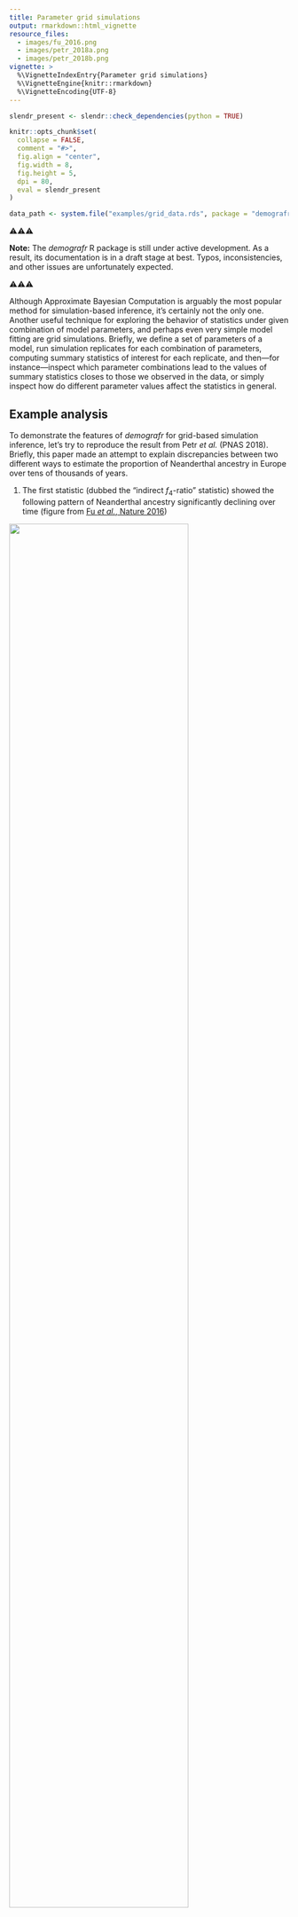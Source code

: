 ```yaml
---
title: Parameter grid simulations
output: rmarkdown::html_vignette
resource_files:
  - images/fu_2016.png
  - images/petr_2018a.png
  - images/petr_2018b.png
vignette: >
  %\VignetteIndexEntry{Parameter grid simulations}
  %\VignetteEngine{knitr::rmarkdown}
  %\VignetteEncoding{UTF-8}
---
```


```r
slendr_present <- slendr::check_dependencies(python = TRUE)

knitr::opts_chunk$set(
  collapse = FALSE,
  comment = "#>",
  fig.align = "center",
  fig.width = 8,
  fig.height = 5,
  dpi = 80,
  eval = slendr_present
)

data_path <- system.file("examples/grid_data.rds", package = "demografr")
```

⚠️⚠️⚠️

**Note:** The _demografr_ R package is still under active development. As a
result, its documentation is in a draft stage at best. Typos, inconsistencies,
and other issues are unfortunately expected.

⚠️⚠️⚠️

Although Approximate Bayesian Computation is arguably the most popular method
for simulation-based inference, it's certainly not the only one. Another useful
technique for exploring the behavior of statistics under given combination of
model parameters, and perhaps even very simple model fitting are grid
simulations. Briefly, we define a set of parameters of a model, run simulation
replicates for each combination of parameters, computing summary statistics of
interest for each replicate, and then&mdash;for instance&mdash;inspect which
parameter combinations lead to the values of summary statistics closes to those
we observed in the data, or simply inspect how do different parameter values
affect the statistics in general.

## Example analysis

To demonstrate the features of _demografr_ for grid-based simulation inference,
let's try to reproduce the result from Petr _et al._ (PNAS 2018). Briefly,
this paper made an attempt to explain discrepancies between two different ways
to estimate the proportion of Neanderthal ancestry in Europe over tens of
thousands of years.

1. The first statistic (dubbed the "indirect $f_4$-ratio" statistic) showed the
following pattern of Neanderthal ancestry significantly declining over time
(figure from [Fu _et al._, Nature 2016](https://www.nature.com/articles/nature17993))

![](images/fu_2016.png){width="80%"}

2. An alternative statistic (called "direct $f_4$-ratio" statistic, shown
in the figure below in solid line in contrast to the "indirect $f_4$-statistic"
as dashed line) did not find any significant decline at all as shown in this
figure from Petr _et al._ (PNAS 2018).

![](images/petr_2018a.png){width="80%"}

**The question was, why are these two measures of Neanderthal ancestry leading
to different conclusions?** Could some violations of their assumptions (such as
an unaccounted-for gene-flow events between modern human populations) break
one of them?

The way the PNAS 2018 study approached the problem was to run many simulation
replicates across a large parameter grid. This required writing custom
coalescent simulations, orchestrating running them across the parameter grid,
collecting the genotypes the simulations produced, and computing population
genetic statistics (here direct and indirect $f_4$-ratios)&mdash;all in all,
a couple of hundred lines of Python, R, and bash.

This vignette shows how to use _demografr_ to perform these kind of workflows
in a much more straightforward and reproducible manner, entirely in R.

## Grid simulation with _demografr_

```r
library(demografr)
library(slendr)
init_env()

library(dplyr)
library(tidyr)
library(ggplot2)
library(cowplot)

# setup parallelization across all CPUs
library(future)
plan(multisession, workers = availableCores())
```

### 1. Define a _slendr_ model function capturing the demographic history

As in any standard ABC pipeline using _demografr_, we leverage the _slendr_ R
package to first define a demografic model, encoding it as a simple R function.
Again, as with standard ABC, **the arguments of this function correspond to
model parameters**. Note that those will come from the parameter grid, not via
sampling from priors as with ABC.

In our example, because the research question of interest involved various
gene-flow rates between populations in the model, we fix split times and $N_e$
values because they are not that interesting or important for this simple
inference workflow (we ignore the Eurasia to Africa "backflow" for the same
reason):

```r
model <- function(rate_ea, rate_aa) {
  # create populations
  chimp <- population("chimp", time = 7e6,   N = 10000)
  anc   <- population("anc",   time = 6e6,   N = 10000, parent = chimp)
  nea   <- population("nea",   time = 600e3, N = 2000,  parent = anc)
  afr1  <- population("afr1",  time = 600e3, N = 15000, parent = anc)
  afr2  <- population("afr2",  time = 150e3, N = 15000, parent = afr1)
  eur   <- population("eur",   time = 75e3,  N = 5000,  parent = afr2)

  # define gene-flow events
  gf <- list(
    # back flow from Eurasia into Africa -- one parameter of interest
    gene_flow(from = eur, to = afr1, start = 5e3, end = 0, rate = rate_ea),
    gene_flow(from = eur, to = afr2, start = 5e3, end = 0, rate = rate_ea),

    # gene flow within Africa -- another parameter of interest
    gene_flow(from = afr1, to = afr2, start = 50e3, end = 0, rate = rate_aa),
    gene_flow(from = afr2, to = afr1, start = 50e3, end = 0, rate = rate_aa),

    # Neanderthal introgression (fixed to 3%)
    gene_flow(from = nea, to = eur, start = 60e3, end = 50e3, rate = 0.03)
  )

  # generate a slendr model
  model <- compile_model(
    populations = list(chimp, anc, nea, afr1, afr2, eur), gene_flow = gf,
    generation_time = 30, serialize = FALSE
  )

  # specify sampling events
  samples <- rbind(
    # Altai (70 kya) and Vindija (40 kya) Neanderthals
    schedule_sampling(model, times = c(70e3, 40e3), list(nea, 1)),
    # Europeans from 40 kya to the present
    schedule_sampling(model, times = seq(40000, 0, -2000), list(eur, 1)),
    # two African populations
    schedule_sampling(model, times = 0, list(afr1, 1), list(afr2, 1)),
    # Chimpanzee outgroup
    schedule_sampling(model, times = 0, list(chimp, 1))
  )

  return(list(model, samples))
}
```

Let's check the model function by visualizing it (we set the gene-flow rates
to arbitrary values, because this is purely a visualization test):

```r
test_model <- model(rate_ea = 0.42, rate_aa = 0.42)[[1]]

plot_grid(
  plot_model(test_model, gene_flow = FALSE),
  plot_model(test_model, log = TRUE, gene_flow = TRUE)
)
```

The model looks OK, so in the next step we define summary statistics
statistics we are interested in (again, just as we would for an ABC pipeline).

### 2. Define summary statistics

Recall that we want to explore the impact of modern-human gene flow on
Neanderthal ancestry as inferred using two ways of computing it: "indirect"
and "direct" $f_4$-ratio statistics.

Because our model samples `r length(seq(40000, 0, -2000))` European individuals
across the last 40 thousand years, we will compute the $f_4$-ratio statistics
on all of these individuals in sequence.

_demografr_ uses the R package _slendr_ not just for encoding demographic
models and popgen simulations, but also for tree-sequences computation via its
interface to the powerful library
[_tskit_](https://tskit.dev/tskit/docs/stable/introduction.html).
One advantage of _slendr_ is that it allows referring to simulated samples via
their "symbolic names". This means that, for instance, the first individual
sampled from a population "eur" is named "eur_1", the second is named as
"eur_2", etc. Therefore, we can capture the names of every European individual
in a vector `X` by running:

```r
X <- paste0("eur_", 1:21)
X
```

and use this vector in any tree-sequence function of _slendr_/_tskit_.
Specifically, we can define the "indirect" and "direct" $f_4$-ratio statistics
in this way (using the equations defined in the figure above):

```r
# compute the "indirect" f4-ratio statistic via slendr/tskit function ts_f4ratio,
# returning its data frame output as it is
indirect <- function(ts) {
  X <- paste0("eur_", 1:21)
  ts_f4ratio(ts, X = X, A = "afr1_1", B = "afr2_1", C = "nea_2", O = "chimp_1")
}

# compute the "direct" f4-ratio statistic via slendr/tskit function ts_f4ratio,
# returning its data frame output as it is
direct <- function(ts) {
  X <- paste0("eur_", 1:21)
  ts_f4ratio(ts, X = X, A = "nea_2", B = "nea_1", C = "afr1_1", O = "chimp_1")
}
```

Exactly as it's the case for ABC, for the purposes of grid-based simulations we
have to define functions which will be used to compute summary statistics whose
behavior across a parameter grid we want to investigate:

```r
# bind both functions in a named list
functions <- list(direct = direct, indirect = indirect)
```

This looks quite neat and tidy, but how can we make sure that our tree-sequence
summary functions really work? We need a simulated tree-sequence object first!
_demografr_ provides an easy way to get an arbitrary tree sequence from a model
function via its helper function `simulate_model`. The simples way to use it
is like this:

```r
# we don't care about the parameter values, as we only want to get a tree sequence
# (also, note we did not specify sequence length, recombination rate, etc.)
ts <- simulate_model(
  model, parameters = list(rate_ea = 0.1, rate_aa = 0.15),
  sequence_length = 1e6, recombination_rate = 1e-8, mutation_rate = 1e-8
)
```

With the tiny tree sequence for testing, we can now check if our tree-sequence
functions work as they're supposed to:

```r
functions$direct(ts)

functions$indirect(ts)
```

Excellent, we get the output tables from `ts_f4ratio` functions as we're
supposed to (and get one estimate for each of the
`r length(seq(40000, 0, -2000))`):

```r
functions$direct(ts) %>% nrow

functions$indirect(ts) %>% nrow
```

### 3. Define a parameter grid

Finally (and yet again, analogously to an equivalent ABC pipeline) we define
parameters to simulate over. Specifically, for a grid simulation, we define a
data frame with one column for each parameter of the _slendr_ model function
(the names of parameter columns must match the model function arguments!).
For this purpose, the function `crossing` from the _tidyr_ R package is
particularly helpful, so let's use it here:

```r
library(tidyr)

grid <- crossing(
  rate_aa = seq(0, 0.25, 0.025),
  rate_ea = seq(0, 0.25, 0.025)
)

head(grid)
```

In this way, we defined `r nrow(grid)` parameter combinations and can finally
proceed to the simulation inference.

### 4. Perform grid-based simulations, compute summary statistics for each

In a final analogy to the ABC inference with _demografr_, we have a function
`simulate_grid()` which works a little similarly to `simulate_abc()` introduced
[in the first vignette](https://bodkan.net/demografr/articles/vignette-01-basics.html).
In fact, the function has a nearly identical interface&mdash;we plug in the
model function, our parameter grid, the list of summary tree-sequence
functions, the number of simulation replicates to perform for each parameter
combination (and a few other obvious parameters shown here).

First, we will set up an automated parallelization scheme using the [_future_](https://cran.r-project.org/package=future) R package:

```r
library(future)

# parallelize simulations across all CPUs of the machine
plan(multisession, workers = availableCores())
```

(See much more detail on parallelization of _demografr_ inference pipelines in
[this vignette](vignette-04-parallelization.html)).

```r
tstart <- Sys.time()
```

```r
results <- simulate_grid(
  model, grid, functions, replicates = 50,
  sequence_length = 25e6, mutation_rate = 1e-8, recombination_rate = 1e-8
)
```

```r
tend <- Sys.time()
tdelta <- as.numeric(difftime(tend, tstart, units = "secs"))
ncores <- future::availableCores()
```

```r
saveRDS(tdelta, system.file("examples/grid_tdelta.rds", package = "demografr"))
saveRDS(ncores, system.file("examples/grid_ncores.rds", package = "demografr"))
```

```r
tdelta <- readRDS(system.file("examples/grid_tdelta.rds", package = "demografr"))
ncores <- readRDS(system.file("examples/grid_ncores.rds", package = "demografr"))
```

```r
hours <- floor(tdelta / 3600)
minutes <- floor((tdelta - hours * 3600) / 60)
seconds <- round(tdelta - hours * 3600 - minutes * 60)
```

**The total runtime for the grid simulations was
`r paste(hours, "hours", minutes, "minutes", seconds, "seconds")`
parallelized across `r ncores` CPUs.**

```r
saveRDS(results, data_path)
```

```r
results <- readRDS(data_path)
```

### 5. Examine results

The function `simulate_grid()` returns all results in a data frame object in
the following format:

```r
print(results, n = 10)
```

The first column indicates a replicate number, the following few columns are
the values of the parameter grid. Most important are the last columns, though,
each named after a single summary statistics (i.e., their symbolic names are
taken from the named-list of summary functions above). For conciseness,
the values of these summary
statistics are stored as so-called
["list columns"](https://dcl-prog.stanford.edu/list-columns.html)&mdash;
for each
replicate and each parameter combination, these columns store the summary
statistics as "nested" data frames. For instance, here are the results for
the "direct" $f_4-ratio$ statistic across the first three simulation runs.
You can see that the list-column `"direct"` contains a list of data frames,
one data frame for each simulation replicate:

```r
results$direct[1:3]
```

List columns are very efficient and concise for storing complex data like this,
but in order to be able to analyze data stored in them, we need a function 
[`unnest()`](https://tidyr.tidyverse.org/reference/unnest.html) from
_tidyverse_, which "unpacks" a list-column with stored data frames into a
wider data frame which stores the actual values of a given statistic as normal
numerical column. In this example:

**Direct f4-ratio:**

```r
results %>% unnest(direct)
```

**Indirect f4-ratio:**

```r
results %>% unnest(indirect)
```

Because we are interested in the behavior of trajectories of indirect and
direct estimates of Neanderthal ancestry over time assuming different values
of some demographic parameters, we will first create a small data frame
indicating the times of sampling of each simulated European
individual. We will use this small data frame for join operations for the
purpose of plotting below:

```r
samples <- tibble(
  X = paste0("eur_", 1:21),
  time = seq(40000, 0, -2000)
)
```

### Within-African gene flow vs inference of Neanderthal ancestry

Let's look at the values of indirect and direct $f_4$-ratio statistics assuming
different values of gene flow between the two African subpopulations:

#### Indirect $f_4$-ratio

```r
results %>%
  unnest(indirect) %>%
  filter(rate_ea == 0) %>%          # ignore models with Eurasian -> African gene flow
  inner_join(samples, by = "X") %>% # join the samples table to add time information
  ggplot(aes(time, 1 - alpha, color = rate_aa, group = rate_aa)) +
    geom_line(stat = "smooth", se = FALSE) +
    geom_hline(yintercept = 0.03, color = "red", linetype = "dashed") +
    geom_hline(yintercept = 0, color = "black", linetype = "dotted") +
    labs(x = "years before present", y = "Neanderthal ancestry proportion") +
    xlim(40000, 0) +
    coord_cartesian(y = c(0, 0.1)) +
    ggtitle("The effect of within-Africa gene flow (afr1 <-> afr2) on 'indirect f4-ratio'",
            "Red line indicates the true Neanderthal ancestry proportion")
```

#### Direct $f_4$-ratio

```r
results %>%
  unnest(direct) %>%
  filter(rate_ea == 0) %>%
  inner_join(samples, by = "X") %>%
  ggplot(aes(time, alpha, color = rate_aa, group = rate_aa)) +
    geom_line(stat = "smooth", se = FALSE) +
    geom_hline(yintercept = 0.03, color = "red", linetype = "dashed") +
    geom_hline(yintercept = 0, color = "black", linetype = "dotted") +
    labs(x = "years before present", y = "Neanderthal ancestry proportion") +
    xlim(40000, 0) +
    coord_cartesian(y = c(0, 0.1)) +
    ggtitle("The effect of within-Africa gene flow (afr1 <-> afr2) on 'direct f4-ratio'",
            "Dashed line indicates the true Neanderthal ancestry proportion")
```

**We can see that increasing rates of gene flow _within Africa_ shifts apparent
Neanderthal ancestry proportions inferred using "indirect" $f_4$-ratio
increasingly upwards** (compare the estimated trajectories to the true
proportion shown as dashed line). However, the "direct" $f_4$-ratio remains
stable, and relatively closer to the true admixture proportion indicated by the
dashed line.

### Eurasia -> Africa gene flow vs inference of Neanderthal ancestry

Now let's investigate the behavior of both statistic in models in which there's
some proportion of backflow from Eurasia back into Africa:

```r
results %>%
  unnest(indirect) %>%
  filter(rate_aa == 0.2) %>%
  inner_join(samples, by = "X") %>%
  ggplot(aes(time, 1 - alpha, color = rate_ea, group = rate_ea)) +
    geom_line(stat = "smooth", se = FALSE) +
    geom_hline(yintercept = 0.03, color = "red", linetype = "dashed") +
    geom_hline(yintercept = 0, color = "black", linetype = "dotted") +
    labs(x = "years before present", y = "Neanderthal ancestry proportion") +
    xlim(40000, 0) +
    coord_cartesian(y = c(0, 0.1)) +
    ggtitle("The effect of Eurasia -> Africa gene flow on 'indirect f4-ratio'",
            "Dashed line indicates the true Neanderthal ancestry proportion")
```


```r
results %>%
  unnest(direct) %>%
  filter(rate_aa == 0.2) %>%
  inner_join(samples, by = "X") %>%
  ggplot(aes(time, alpha, color = rate_ea, group = rate_ea)) +
    geom_line(stat = "smooth", se = FALSE) +
    geom_hline(yintercept = 0.03, color = "red", linetype = "dashed") +
    geom_hline(yintercept = 0, color = "black", linetype = "dotted") +
    labs(x = "years before present", y = "Neanderthal ancestry proportion") +
    xlim(40000, 0) +
    coord_cartesian(y = c(0, 0.1)) +
    ggtitle("The effect of Eurasia -> Africa gene flow on 'direct f4-ratio'",
            "Dashed line indicates the true Neanderthal ancestry proportion")
```

**We can see that gene flow from Eurasia back into Africa creates an artificial
decline of Neanderthal ancestry if measured via "indirect" $f_4$-ratio
statistic! However, the "direct" $f_4$-ratio remains stable and, again,
relatively close to the true admixture proportion.**

## Comparison with the result by Petr _et al._ (PNAS 2018)

As we can see, the very simple simulation-based investigation described in this
vignette (in total just a couple of dozen lines of easy-to-read R code) can
qualitatively replicate the much original result from the ppaerpaper (which
required a couple of hundreds of lines of Python / shell / R scripts):

![](images/petr_2018b.png){width="80%"}
